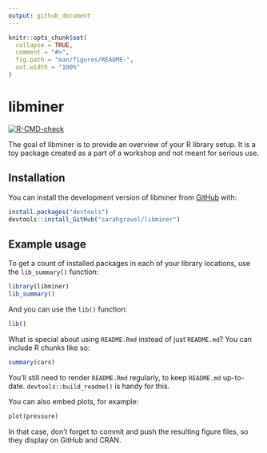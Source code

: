 ```yaml
---
output: github_document
---
```


<!-- README.md is generated from README.Rmd. Please edit that file -->

```r
knitr::opts_chunk$set(
  collapse = TRUE,
  comment = "#>",
  fig.path = "man/figures/README-",
  out.width = "100%"
)
```

# libminer

<!-- badges: start -->
[![R-CMD-check](https://github.com/sarahgravel/libminer/actions/workflows/R-CMD-check.yaml/badge.svg)](https://github.com/sarahgravel/libminer/actions/workflows/R-CMD-check.yaml)
<!-- badges: end -->

The goal of libminer is to provide an overview of your R library setup. It is a toy package created as a part of a workshop and not meant for serious use.

## Installation

You can install the development version of libminer from [GitHub](https://GitHub.com/) with:

```r
install.packages("devtools")
devtools::install_GitHub("sarahgravel/libminer")
```


## Example usage

To get a count of installed packages in each of your library locations, use the `lib_summary()` function:

```r
library(libminer)
lib_summary()
```

And you can use the `lib()` function:

```r
lib()
```

What is special about using `README.Rmd` instead of just `README.md`? You can include R chunks like so:

```r
summary(cars)
```

You'll still need to render `README.Rmd` regularly, to keep `README.md` up-to-date. `devtools::build_readme()` is handy for this.

You can also embed plots, for example:

```r
plot(pressure)
```

In that case, don't forget to commit and push the resulting figure files, so they display on GitHub and CRAN.
